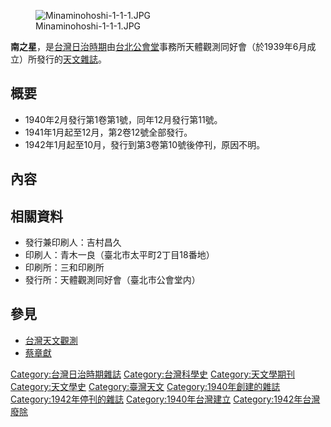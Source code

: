 [[File:Minaminohoshi-1-1-1.JPG|thumb]]

{{Japanese
| image = 
| width =
| japanese = 南の星
| kana = みなみのほし
| romaji = minami no hoshi
| kyujitai = 
|}}

'''南之星'''，是[[台灣日治時期|台灣日治時期]]由[[台北公會堂|台北公會堂]]事務所天體觀測同好會（於1939年6月成立）所發行的[[天文雜誌|天文雜誌]]。

==概要==
*1940年2月發行第1卷第1號，同年12月發行第11號。
*1941年1月起至12月，第2卷12號全部發行。
*1942年1月起至10月，發行到第3卷第10號後停刊，原因不明。

==內容==
==相關資料==
*發行兼印刷人：吉村昌久
*印刷人：青木一良（臺北市太平町2丁目18番地）
*印刷所：三和印刷所
*發行所：天體觀測同好會（臺北市公會堂内）

==參見==
*[[台灣天文觀測|台灣天文觀測]]
*[[蔡章獻|蔡章獻]]

[[Category:台灣日治時期雜誌|Category:台灣日治時期雜誌]]
[[Category:台灣科學史|Category:台灣科學史]]
[[Category:天文學期刊|Category:天文學期刊]]
[[Category:天文學史|Category:天文學史]]
[[Category:臺灣天文|Category:臺灣天文]]
[[Category:1940年創建的雜誌|Category:1940年創建的雜誌]]
[[Category:1942年停刊的雜誌|Category:1942年停刊的雜誌]]
[[Category:1940年台灣建立|Category:1940年台灣建立]]
[[Category:1942年台灣廢除|Category:1942年台灣廢除]]